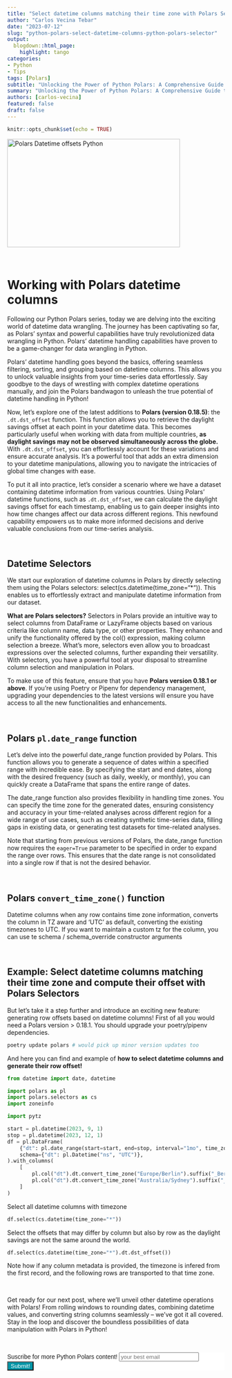 ```yaml
---
title: "Select datetime columns matching their time zone with Polars Selectors and calculate offset with the new dst_offset. Python Polars series. "
author: "Carlos Vecina Tebar"
date: "2023-07-12"
slug: "python-polars-select-datetime-columns-python-polars-selector"
output:
  blogdown::html_page:
    highlight: tango
categories:
- Python
- Tips
tags: [Polars]
subtitle: "Unlocking the Power of Python Polars: A Comprehensive Guide to Selecting and Manipulating Datetime Columns with Selectors and dst_offset."
summary: "Unlocking the Power of Python Polars: A Comprehensive Guide to Selecting and Manipulating Datetime Columns with Selectors and dst_offset."
authors: [carlos-vecina]
featured: false
draft: false
---
```


```r
knitr::opts_chunk$set(echo = TRUE)
```

<img src="./featured.png" alt="Polars Datetime offsets Python" height="250px" width="400px"/>

<br>

# **Working with Polars datetime columns**

Following our Python Polars series, today we are delving into the exciting world of datetime data wrangling. The journey has been captivating so far, as Polars' syntax and powerful capabilities have truly revolutionized data wrangling in Python. Polars' datetime handling capabilities have proven to be a game-changer for data wrangling in Python.

Polars' datetime handling goes beyond the basics, offering seamless filtering, sorting, and grouping based on datetime columns. This allows you to unlock valuable insights from your time-series data effortlessly. Say goodbye to the days of wrestling with complex datetime operations manually, and join the Polars bandwagon to unleash the true potential of datetime handling in Python!

Now, let's explore one of the latest additions to **Polars (version 0.18.5)**: the `.dt.dst_offset` function. This function allows you to retrieve the daylight savings offset at each point in your datetime data. This becomes particularly useful when working with data from multiple countries, **as daylight savings may not be observed simultaneously across the globe.** With `.dt.dst_offset`, you can effortlessly account for these variations and ensure accurate analysis. It's a powerful tool that adds an extra dimension to your datetime manipulations, allowing you to navigate the intricacies of global time changes with ease.

To put it all into practice, let's consider a scenario where we have a dataset containing datetime information from various countries. Using Polars' datetime functions, such as `.dt.dst_offset`, we can calculate the daylight savings offset for each timestamp, enabling us to gain deeper insights into how time changes affect our data across different regions. This newfound capability empowers us to make more informed decisions and derive valuable conclusions from our time-series analysis.

<br>

## **Datetime Selectors**

We start our exploration of datetime columns in Polars by directly selecting them using the Polars selectors: select(cs.datetime(time_zone="*")). This enables us to effortlessly extract and manipulate datetime information from our dataset.

**What are Polars selectors?** Selectors in Polars provide an intuitive way to select columns from DataFrame or LazyFrame objects based on various criteria like column name, data type, or other properties. They enhance and unify the functionality offered by the col() expression, making column selection a breeze. What's more, selectors even allow you to broadcast expressions over the selected columns, further expanding their versatility. With selectors, you have a powerful tool at your disposal to streamline column selection and manipulation in Polars.

To make use of this feature, ensure that you have **Polars version 0.18.1 or above**. If you're using Poetry or Pipenv for dependency management, upgrading your dependencies to the latest versions will ensure you have access to all the new functionalities and enhancements.

<br>

## **Polars `pl.date_range` function**

Let's delve into the powerful date_range function provided by Polars. This function allows you to generate a sequence of dates within a specified range with incredible ease. By specifying the start and end dates, along with the desired frequency (such as daily, weekly, or monthly), you can quickly create a DataFrame that spans the entire range of dates.

The date_range function also provides flexibility in handling time zones. You can specify the time zone for the generated dates, ensuring consistency and accuracy in your time-related analyses across different region for a wide range of use cases, such as creating synthetic time-series data, filling gaps in existing data, or generating test datasets for time-related analyses.

Note that starting from previous versions of Polars, the date_range function now requires the `eager=True` parameter to be specified in order to expand the range over rows. This ensures that the date range is not consolidated into a single row if that is not the desired behavior.

<br>

## **Polars `convert_time_zone()` function**

Datetime columns when any row contains time zone information, converts the column in TZ aware and 'UTC' as default, converting the existing timezones to UTC. If you want to maintain a custom tz for the column, you can use te schema / schema_override constructor arguments

<br>

## **Example: Select datetime columns matching their time zone and compute their offset with Polars Selectors**

But let's take it a step further and introduce an exciting new feature: generating row offsets based on datetime columns!
First of all you would need a Polars version > 0.18.1. You should upgrade your poetry/pipenv dependencies. 

```r
poetry update polars # would pick up minor version updates too
```

And here you can find and example of **how to select datetime columns and generate their row offset!**


```python
from datetime import date, datetime

import polars as pl
import polars.selectors as cs
import zoneinfo

import pytz

start = pl.datetime(2023, 9, 1)
stop = pl.datetime(2023, 12, 1)
df = pl.DataFrame(
    {"dt": pl.date_range(start=start, end=stop, interval="1mo", time_zone="UTC", eager=True)},
    schema={"dt": pl.Datetime("ns", "UTC")},
).with_columns(
    [
        pl.col("dt").dt.convert_time_zone("Europe/Berlin").suffix("_Berlin"),
        pl.col("dt").dt.convert_time_zone("Australia/Sydney").suffix("_Sydney"),
    ]
)
```

Select all datetime columns with timezone

```python
df.select(cs.datetime(time_zone="*"))
```

Select the offsets that may differ by column but also by row as the daylight savings are not the same around the world.

```python
df.select(cs.datetime(time_zone="*").dt.dst_offset())
```


Note how if any column metadata is provided, the timezone is infered from the first record, and the following rows are transported to that time zone.

<br>

Get ready for our next post, where we'll unveil other datetime operations with Polars! From rolling windows to rounding dates, combining datetime values, and converting string columns seamlessly – we've got it all covered. Stay in the loop and discover the boundless possibilities of data manipulation with Polars in Python!

<br>

```{=html}
<!-- Begin Mailchimp Signup Form -->
<link href="//cdn-images.mailchimp.com/embedcode/horizontal-slim-10_7.css" rel="stylesheet" type="text/css">
<link rel="stylesheet" type="text/css" href="https://csshake.surge.sh/csshake.min.css">
<style type="text/css">
	#mc_embed_signup{background:#fff; clear:left; font:14px Helvetica,Arial,sans-serif; width:100%;}
	 #mc_embed_signup .button {
  background-color: #0294A5; /* Green */
  color: white;
  transition-duration: 0.4s;
}
#mc_embed_signup .button:hover {
  background-color: #379392 !important; 
}

</style>
<div id="mc_embed_signup">
<form action="https://typethepipe.us4.list-manage.com/subscribe/post?u=91551f7ed29389a0de4f47665&amp;id=d95c503a48" method="post" id="mc-embedded-subscribe-form" name="mc-embedded-subscribe-form" class="validate" target="_blank" novalidate>
 <div id="mc_embed_signup_scroll">
	<label for="mce-EMAIL"> Suscribe for more Python Polars content!</label>
	<input type="email" value="" name="EMAIL" class="email" id="mce-EMAIL" placeholder="your best email" required>
    <!-- real people should not fill this in and expect good things - do not remove this or risk form bot signups-->
    <div style="position: absolute; left: -5000px;" aria-hidden="true"><input type="text" name="b_91551f7ed29389a0de4f47665_d95c503a48" tabindex="-1" value=""></div>
    <div class="clear"><input type="submit" value="Submit!" name="subscribe" id="mc-embedded-subscribe" class="button"></div>
    </div>
</form>
</div>

<!--End mc_embed_signup-->
```

<style>
.hljs-keyword,.hljs-selector-tag,.hljs-subst{color:#2e8516;font-weight:bold}.hljs-comment, .hljs-quote {
    color: #0e847b;
    font-style: italic;
}.hljs-number, .hljs-literal, .hljs-variable, .hljs-template-variable, .hljs-tag .hljs-attr {
    color: #008021;
}
</style>


